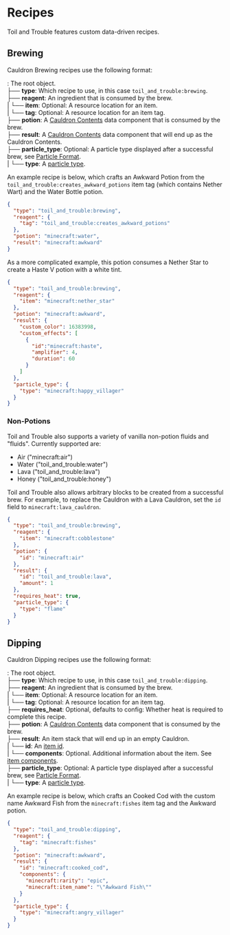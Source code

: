 # Recipes

Toil and Trouble features custom data-driven recipes.

## Brewing

Cauldron Brewing recipes use the following format:

<Asset width={16} height={16} location="toil_and_trouble:nbtsheet/object" title="NBT Compound/JSON Object" />: The root object.\
├── <Asset width={16} height={16} location="toil_and_trouble:nbtsheet/string" title="String" /> **type**: Which recipe to use, in this case `toil_and_trouble:brewing`.\
├── <Asset width={16} height={16} location="toil_and_trouble:nbtsheet/object" title="Object" /> **reagent**: An ingredient that is consumed by the brew.\
|	└── <Asset width={16} height={16} location="toil_and_trouble:nbtsheet/string" title="String" /> **item**: Optional: A resource location for an item.\
|	└── <Asset width={16} height={16} location="toil_and_trouble:nbtsheet/string" title="String" /> **tag**: Optional: A resource location for an item tag.\
├── <Asset width={16} height={16} location="toil_and_trouble:nbtsheet/object" title="Cauldron Contents" /> **potion**: A [Cauldron Contents](cauldron-contents) data component that is consumed by the brew.\
├── <Asset width={16} height={16} location="toil_and_trouble:nbtsheet/object" title="Cauldron Contents" /> **result**: A [Cauldron Contents](cauldron-contents) data component that will end up as the Cauldron Contents.\
├── <Asset width={16} height={16} location="toil_and_trouble:nbtsheet/object" title="Object" /> **particle_type**: Optional: A particle type displayed after a successful brew, see [Particle Format](https://minecraft.wiki/w/Particle_format).\
|	└── <Asset width={16} height={16} location="toil_and_trouble:nbtsheet/string" title="String" /> **type**: A [particle type](https://minecraft.wiki/w/Particles_(Java_Edition)).


An example recipe is below, which crafts an Awkward Potion from the `toil_and_trouble:creates_awkward_potions` item tag (which contains Nether Wart) and the Water Bottle potion.

```json
{
  "type": "toil_and_trouble:brewing",
  "reagent": {
    "tag": "toil_and_trouble:creates_awkward_potions"
  },
  "potion": "minecraft:water",
  "result": "minecraft:awkward"
}
```

As a more complicated example, this potion consumes a Nether Star to create a Haste V potion with a white tint.
```json
{
  "type": "toil_and_trouble:brewing",
  "reagent": {
    "item": "minecraft:nether_star"
  },
  "potion": "minecraft:awkward",
  "result": {
    "custom_color": 16383998,
    "custom_effects": [
      {
        "id":"minecraft:haste",
        "amplifier": 4,
        "duration": 60
      }
    ]
  },
  "particle_type": {
    "type": "minecraft:happy_villager"
  }
}
```

### Non-Potions

Toil and Trouble also supports a variety of vanilla non-potion fluids and "fluids". Currently supported are:
- Air ("minecraft:air")
- Water ("toil_and_trouble:water")
- Lava ("toil_and_trouble:lava")
- Honey ("toil_and_trouble:honey")

Toil and Trouble also allows arbitrary blocks to be created from a successful brew. For example, to replace the Cauldron with a Lava Cauldron, set the `id` field to `minecraft:lava_cauldron`.

```json
{
  "type": "toil_and_trouble:brewing",
  "reagent": {
    "item": "minecraft:cobblestone"
  },
  "potion": {
    "id": "minecraft:air"
  },
  "result": {
    "id": "toil_and_trouble:lava",
    "amount": 1
  },
  "requires_heat": true,
  "particle_type": {
    "type": "flame"
  }
}
```

## Dipping

Cauldron Dipping recipes use the following format:

<Asset width={16} height={16} location="toil_and_trouble:nbtsheet/object" title="NBT Compound/JSON Object" />: The root object.\
├── <Asset width={16} height={16} location="toil_and_trouble:nbtsheet/string" title="String" /> **type**: Which recipe to use, in this case `toil_and_trouble:dipping`.\
├── <Asset width={16} height={16} location="toil_and_trouble:nbtsheet/object" title="Object" /> **reagent**: An ingredient that is consumed by the brew.\
|	└── <Asset width={16} height={16} location="toil_and_trouble:nbtsheet/string" title="String" /> **item**: Optional: A resource location for an item.\
|	└── <Asset width={16} height={16} location="toil_and_trouble:nbtsheet/string" title="String" /> **tag**: Optional: A resource location for an item tag.\
├── <Asset width={16} height={16} location="toil_and_trouble:nbtsheet/boolean" title="Boolean" /> **requires_heat**: Optional, defaults to config: Whether heat is required to complete this recipe.\
├── <Asset width={16} height={16} location="toil_and_trouble:nbtsheet/object" title="Cauldron Contents" /> **potion**: A [Cauldron Contents](cauldron-contents) data component that is consumed by the brew.\
├── <Asset width={16} height={16} location="toil_and_trouble:nbtsheet/object" title="Object" /> **result**: An item stack that will end up in an empty Cauldron.\
|	└── <Asset width={16} height={16} location="toil_and_trouble:nbtsheet/string" title="String" /> **id**: An [item id](https://minecraft.wiki/w/Java_Edition_data_values#Items).\
|	└── <Asset width={16} height={16} location="toil_and_trouble:nbtsheet/object" title="Object" /> **components**: Optional. Additional information about the item. See [item components](https://minecraft.wiki/w/Data_component_format). \
├── <Asset width={16} height={16} location="toil_and_trouble:nbtsheet/object" title="Object" /> **particle_type**: Optional: A particle type displayed after a successful brew, see [Particle Format](https://minecraft.wiki/w/Particle_format).\
|	└── <Asset width={16} height={16} location="toil_and_trouble:nbtsheet/string" title="String" /> **type**: A [particle type](https://minecraft.wiki/w/Particles_(Java_Edition)).


An example recipe is below, which crafts an Cooked Cod with the custom name Awkward Fish from the `minecraft:fishes` item tag and the Awkward potion.


```json
{
  "type": "toil_and_trouble:dipping",
  "reagent": {
    "tag": "minecraft:fishes"
  },
  "potion": "minecraft:awkward",
  "result": {
    "id": "minecraft:cooked_cod",
    "components": {
      "minecraft:rarity": "epic",
      "minecraft:item_name": "\"Awkward Fish\""
    }
  },
  "particle_type": {
    "type": "minecraft:angry_villager"
  }
}
```